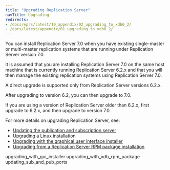 ```yaml
---
title: "Upgrading Replication Server"
navTitle: Upgrading
redirects:
- /docs/eprs/latest/10_appendix/02_upgrading_to_xdb6_2/
- /eprs/latest/appendix/01_upgrading_to_xdb6_2/
---
```


<div id="upgrading_to_xdb6_2" class="registered_link"></div>

You can install Replication Server 7.0 when you have existing single-master or multi-master replication systems that are running under Replication Server version 7.0.

It is assumed that you are installing Replication Server 7.0 on the same host machine that is currently running Replication Server 6.2.x and that you will then manage the existing replication systems using Replication Server 7.0.

A direct upgrade is supported only from Replication Server versions 6.2.x.

After upgrading to version 6.2, you can then upgrade to 7.0.

If you are using a version of Replication Server older than 6.2.x, first upgrade to 6.2.x, and then upgrade to version 7.0.

For more details on upgrading Replication Server, see:

- [Updating the publication and subscription server](updating_sub_and_pub_ports)
- [Upgrading a Linux installation](upgrading_linux)
- [Upgrading with the graphical user interface installer](upgrading_with_gui_installer)
- [Upgrading from a Replication Server RPM package installation](upgrading_with_xdb_rpm_package)

<div class="toctree" maxdepth="3">

upgrading_with_gui_installer upgrading_with_xdb_rpm_package updating_sub_and_pub_ports

</div>
